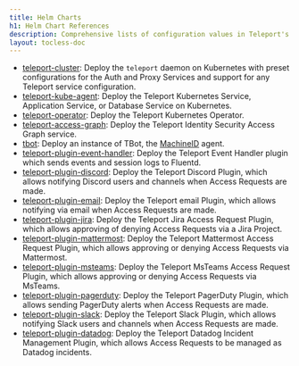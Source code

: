 ```yaml
---
title: Helm Charts
h1: Helm Chart References
description: Comprehensive lists of configuration values in Teleport's Helm charts
layout: tocless-doc
---
```


- [teleport-cluster](teleport-cluster.mdx): Deploy the
  `teleport` daemon on Kubernetes with preset configurations for the Auth and
  Proxy Services and support for any Teleport service configuration.
- [teleport-kube-agent](teleport-kube-agent.mdx): Deploy the
  Teleport Kubernetes Service, Application Service, or Database Service on
  Kubernetes.
- [teleport-operator](teleport-operator.mdx): Deploy the
  Teleport Kubernetes Operator.
- [teleport-access-graph](teleport-access-graph.mdx): Deploy the
  Teleport Identity Security Access Graph service.
- [tbot](tbot.mdx): Deploy an instance of TBot, the [MachineID](../../machine-workload-identity/machine-id/introduction.mdx) agent.
- [teleport-plugin-event-handler](teleport-plugin-event-handler.mdx):
  Deploy the Teleport Event Handler plugin which sends events and session logs
  to Fluentd.
- [teleport-plugin-discord](teleport-plugin-discord.mdx): Deploy
  the Teleport Discord Plugin, which allows notifying Discord users and channels
  when Access Requests are made.
- [teleport-plugin-email](teleport-plugin-email.mdx): Deploy
  the Teleport email Plugin, which allows notifying via email when Access
  Requests are made.
- [teleport-plugin-jira](teleport-plugin-jira.mdx): Deploy
  the Teleport Jira Access Request Plugin, which allows approving of denying
  Access Requests via a Jira Project.
- [teleport-plugin-mattermost](teleport-plugin-mattermost.mdx):
  Deploy the Teleport Mattermost Access Request Plugin, which allows approving
  or denying Access Requests via Mattermost.
- [teleport-plugin-msteams](teleport-plugin-msteams.mdx):
  Deploy the Teleport MsTeams Access Request Plugin, which allows approving
  or denying Access Requests via MsTeams.
- [teleport-plugin-pagerduty](teleport-plugin-pagerduty.mdx):
  Deploy the Teleport PagerDuty Plugin, which allows sending PagerDuty alerts
  when Access Requests are made.
- [teleport-plugin-slack](teleport-plugin-slack.mdx): Deploy
  the Teleport Slack Plugin, which allows notifying Slack users and channels
  when Access Requests are made.
- [teleport-plugin-datadog](teleport-plugin-datadog.mdx): Deploy
  the Teleport Datadog Incident Management Plugin, which allows Access Requests
  to be managed as Datadog incidents.

